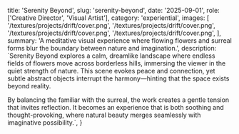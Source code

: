   title: 'Serenity Beyond',
  slug: 'serenity-beyond',
  date: '2025-09-01',
  role: ['Creative Director', 'Visual Artist'],
  category: 'experiential',
  images: [
    '/textures/projects/drift/cover.png',
    '/textures/projects/drift/cover.png',
    '/textures/projects/drift/cover.png',
    '/textures/projects/drift/cover.png',
  ],
  summary:
    'A meditative visual experience where flowing flowers and surreal forms blur the boundary between nature and imagination.',
  description: `Serenity Beyond explores a calm, dreamlike landscape where endless fields of flowers move across borderless hills, immersing the viewer in the quiet strength of nature. This scene evokes peace and connection, yet subtle abstract objects interrupt the harmony—hinting that the space exists beyond reality.
  
  By balancing the familiar with the surreal, the work creates a gentle tension that invites reflection. It becomes an experience that is both soothing and thought-provoking, where natural beauty merges seamlessly with imaginative possibility.`,
}
